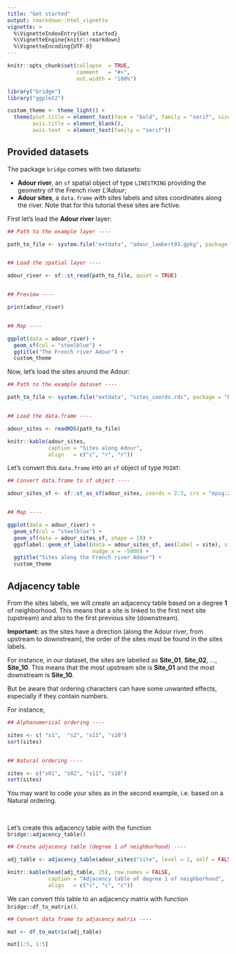 ```yaml
---
title: "Get started"
output: rmarkdown::html_vignette
vignette: >
  %\VignetteIndexEntry{Get started}
  %\VignetteEngine{knitr::rmarkdown}
  %\VignetteEncoding{UTF-8}
---
```


```r
knitr::opts_chunk$set(collapse  = TRUE,
                      comment   = "#>",
                      out.width = "100%")
```


```r
library("bridge")
library("ggplot2")
```


```r
custom_theme <- theme_light() + 
  theme(plot.title = element_text(face = "bold", family = "serif", size = 18),
        axis.title = element_blank(),
        axis.text  = element_text(family = "serif"))
```



## Provided datasets

The package `bridge` comes with two datasets:

- **Adour river**, an `sf` spatial object of type `LINESTRING` providing the 
geometry of the French river _L'Adour_;
- **Adour sites**, a `data.frame` with sites labels and sites coordinates along
the river. Note that for this tutorial these sites are fictive.


First let's load the **Adour river** layer:


```r
## Path to the example layer ----

path_to_file <- system.file("extdata", "adour_lambert93.gpkg", package = "bridge")


## Load the spatial layer ----

adour_river <- sf::st_read(path_to_file, quiet = TRUE)


## Preview ----

print(adour_river)


## Map ----

ggplot(data = adour_river) +
  geom_sf(col = "steelblue") +
  ggtitle("The French river Adour") +
  custom_theme
```


Now, let's load the sites around the Adour:


```r
## Path to the example dataset ----

path_to_file <- system.file("extdata", "sites_coords.rds", package = "bridge")


## Load the data.frame ----

adour_sites <- readRDS(path_to_file)
```


```r
knitr::kable(adour_sites, 
             caption = "Sites along Adour", 
             align   = c("c", "r", "r"))
```


Let's convert this `data.frame` into an `sf` object of type `POINT`:

```r
## Convert data.frame to sf object ----

adour_sites_sf <- sf::st_as_sf(adour_sites, coords = 2:3, crs = "epsg:2154")


## Map ----

ggplot(data = adour_river) +
  geom_sf(col = "steelblue") +
  geom_sf(data = adour_sites_sf, shape = 19) +
  ggsflabel::geom_sf_label(data = adour_sites_sf, aes(label = site), size = 5, 
                           nudge_x = -5000) + 
  ggtitle("Sites along the French river Adour") +
  custom_theme
```



## Adjacency table



From the sites labels, we will create an adjacency table based on a degree **1**
of neighborhood. This means that a site is linked to the first next site 
(upstream) and also to the first previous site (downstream).

**Important:** as the sites have a direction (along the Adour river, from 
upstream to downstream), the order of the sites must be found in the sites labels.

For instance, in our dataset, the sites are labelled as **Site_01**, **Site_02**, 
..., **Site_10**. This means that the most upstream site is **Site_01** and the
most downstream is **Site_10**.

But be aware that ordering characters can have some unwanted effects, especially if 
they contain numbers.

For instance,

```r
## Alphanumerical ordering ----

sites <- c( "s1",  "s2", "s11", "s10")
sort(sites)


## Natural ordering ----

sites <- c("s01", "s02", "s11", "s10")
sort(sites)
```

You may want to code your sites as in the second example, i.e. based on a Natural 
ordering.

<br />

Let's create this adjacency table with the function `bridge::adjacency_table()`

```r
## Create adjacency table (degree 1 of neighborhood) ----

adj_table <- adjacency_table(adour_sites$"site", level = 1, self = FALSE)
```



```r
knitr::kable(head(adj_table, 25), row.names = FALSE,
             caption = "Adjacency table of degree 1 of neighborhood", 
             align   = c("c", "c", "c"))
```


We can convert this table to an adjacency matrix with function
`bridge::df_to_matrix()`.


```r
## Convert data frame to adjacency matrix ----

mat <- df_to_matrix(adj_table)
```


```r
mat[1:5, 1:5]
```


